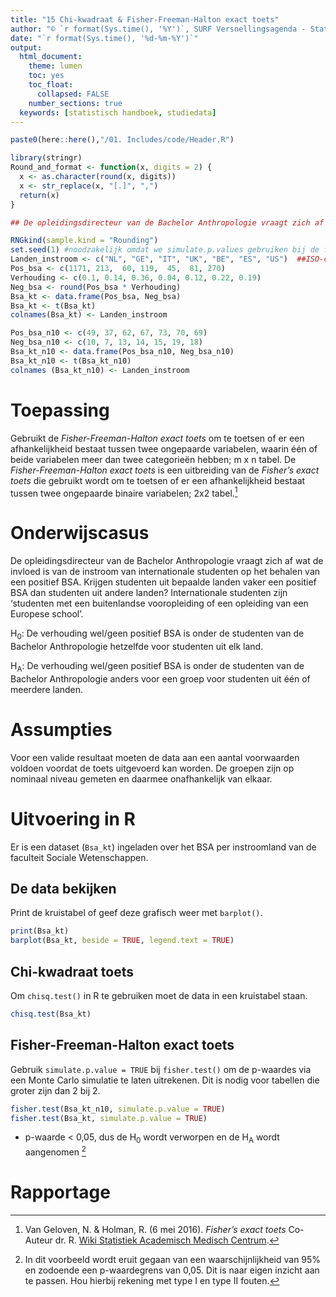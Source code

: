 ```yaml
---
title: "15 Chi-kwadraat & Fisher-Freeman-Halton exact toets"
author: "© `r format(Sys.time(), '%Y')`, SURF Versnellingsagenda - Statistisch Handboek Hoger Onderwijs"
date: "`r format(Sys.time(), '%d-%m-%Y')`"
output:
  html_document:
    theme: lumen
    toc: yes
    toc_float: 
      collapsed: FALSE 
    number_sections: true
  keywords: [statistisch handboek, studiedata]
---
```


<style>
`r htmltools::includeHTML(paste0(here::here(),"/01. Includes/css/Stylesheet_SHHO.css"))`
</style>

<!-- ## CLOSEDBLOK: Header.R -->
```r
paste0(here::here(),"/01. Includes/code/Header.R")
```
<!-- ## /CLOSEDBLOK: Header.R -->

<!-- ## CLOSEDBLOK: Functiedefinities.R -->
```r
library(stringr)
Round_and_format <- function(x, digits = 2) {
  x <- as.character(round(x, digits))
  x <- str_replace(x, "[.]", ",")
  return(x)
}
```
<!-- ## /CLOSEDBLOK: Functiedefinities.R -->

<!-- ## OPENBLOK: Data-aanmaken.R -->
```r
## De opleidingsdirecteur van de Bachelor Anthropologie vraagt zich af wat de invloed is van de instroom van internationale studenten. Krijgen studenten uit bepaalde landen vaker een positief BSA dan studenten uit andere landen?

RNGkind(sample.kind = "Rounding")
set.seed(1) #noodzakelijk omdat we simulate.p.values gebruiken bij de fisher.test
Landen_instroom <- c("NL", "GE", "IT", "UK", "BE", "ES", "US")  ##ISO-codes
Pos_bsa <- c(1171, 213,  60, 119,  45,  81, 270)
Verhouding <- c(0.1, 0.14, 0.36, 0.04, 0.12, 0.22, 0.19)
Neg_bsa <- round(Pos_bsa * Verhouding)
Bsa_kt <- data.frame(Pos_bsa, Neg_bsa)
Bsa_kt <- t(Bsa_kt)
colnames(Bsa_kt) <- Landen_instroom

Pos_bsa_n10 <- c(49, 37, 62, 67, 73, 70, 69)
Neg_bsa_n10 <- c(10, 7, 13, 14, 15, 19, 18)
Bsa_kt_n10 <- data.frame(Pos_bsa_n10, Neg_bsa_n10)
Bsa_kt_n10 <- t(Bsa_kt_n10)
colnames (Bsa_kt_n10) <- Landen_instroom
```
<!-- ## /OPENBLOK: Data-aanmaken.R -->

# Toepassing
Gebruikt de *Fisher-Freeman-Halton exact toets* om te toetsen of er een afhankelijkheid bestaat tussen twee ongepaarde variabelen, waarin één of beide variabelen meer dan twee categorieën hebben; m x n tabel. De *Fisher-Freeman-Halton exact toets* is een uitbreiding van de *Fisher's exact toets* die gebruikt wordt om te toetsen of er een afhankelijkheid bestaat tussen twee ongepaarde binaire variabelen; 2x2 tabel.[^1]

# Onderwijscasus
De opleidingsdirecteur van de Bachelor Anthropologie vraagt zich af wat de invloed is van de instroom van internationale studenten op het behalen van een positief BSA. Krijgen studenten uit bepaalde landen vaker een positief BSA dan studenten uit andere landen? Internationale studenten zijn 'studenten met een buitenlandse vooropleiding of een opleiding van een Europese school’. 

H~0~: De verhouding wel/geen positief BSA is onder de studenten van de Bachelor Anthropologie hetzelfde voor studenten uit elk land.  

H~A~: De verhouding wel/geen positief BSA is onder de studenten van de Bachelor Anthropologie anders voor een groep voor studenten uit één of meerdere landen.  

# Assumpties
Voor een valide resultaat moeten de data aan een aantal voorwaarden voldoen voordat de toets uitgevoerd kan worden. De groepen zijn op nominaal niveau gemeten en daarmee onafhankelijk van elkaar. 

# Uitvoering in R
<!-- ## TEKSTBLOK: Dataset-inladen.R-->
Er is een dataset (`Bsa_kt`) ingeladen over het BSA per instroomland van de faculteit Sociale Wetenschappen.
<!-- ## /TEKSTBLOK: Dataset-inladen.R-->

## De data bekijken
<!-- ## TEKSTBLOK: Data-bekijken.R -->
Print de kruistabel of geef deze grafisch weer met `barplot()`.
<!-- ## /TEKSTBLOK: Data-bekijken.R -->
<!-- ## OPENBLOK: Data-bekijken.R -->
```r
print(Bsa_kt)
barplot(Bsa_kt, beside = TRUE, legend.text = TRUE)
```
<!-- ## /OPENBLOK: Data-bekijken.R -->

## Chi-kwadraat toets
<!-- ## TEKSTBLOK: Chi2-toets.R -->
Om `chisq.test()` in R te gebruiken moet de data in een kruistabel staan.
<!-- ## /TEKSTBLOK: Chi2-toets.R -->
<!-- ## OPENBLOK: Chi2-toets-->
```r
chisq.test(Bsa_kt)
```
<!-- ## /OPENBLOK: Chi2-toets-->

## Fisher-Freeman-Halton exact toets
<!-- ## TEKSTBLOK: Fisher-Freeman-Halton-exact-toets-->
Gebruik `simulate.p.value = TRUE` bij `fisher.test()` om de p-waardes via een Monte Carlo simulatie te laten uitrekenen. Dit is nodig voor tabellen die groter zijn dan 2 bij 2.
<!-- ## /TEKSTBLOK: Fisher-Freeman-Halton-exact-toets-->
<!-- ## OPENBLOK: Fisher-Freeman-Halton-exact-toets-->
``` r
fisher.test(Bsa_kt_n10, simulate.p.value = TRUE)
fisher.test(Bsa_kt, simulate.p.value = TRUE)
```
<!-- ## /OPENBLOK: Fisher-Freeman-Halton-exact-toets-->
* p-waarde < 0,05, dus de H~0~ wordt verworpen en de H~A~ wordt aangenomen [^10]


# Rapportage
<!-- ## TEKSTBLOK: Rapportage.R -->

<!-- ## /TEKSTBLOK: Rapportage.R -->

[^1]: Van Geloven, N. & Holman, R. (6 mei 2016). *Fisher's exact toets* Co-Auteur	dr. R. [Wiki Statistiek Academisch Medisch Centrum](https://wikistatistiek.amc.nl/index.php/Fisher%27s_exact_toets).
[^10]: In dit voorbeeld wordt eruit gegaan van een waarschijnlijkheid van 95% en zodoende een p-waardegrens van 0,05. Dit is naar eigen inzicht aan te passen. Hou hierbij rekening met type I en type II fouten.